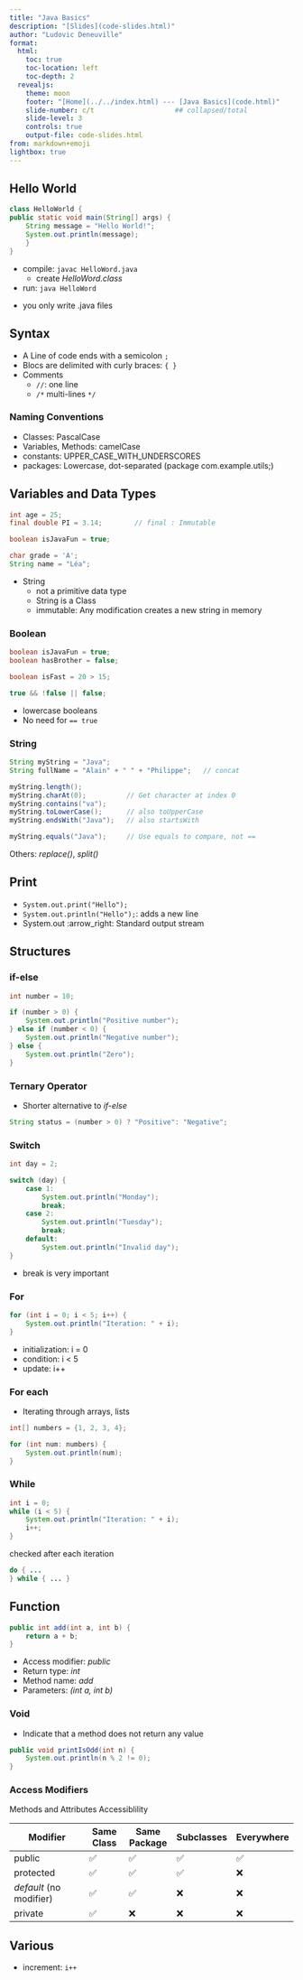 ```yaml
---
title: "Java Basics"
description: "[Slides](code-slides.html)"
author: "Ludovic Deneuville"
format: 
  html:
    toc: true
    toc-location: left
    toc-depth: 2
  revealjs:
    theme: moon
    footer: "[Home](../../index.html) --- [Java Basics](code.html)"
    slide-number: c/t                    ## collapsed/total
    slide-level: 3
    controls: true
    output-file: code-slides.html
from: markdown+emoji
lightbox: true
---
```



## Hello World

```.java
class HelloWorld {
public static void main(String[] args) { 
    String message = "Hello World!";
    System.out.println(message);
    }
}
```

- compile: `javac HelloWord.java`
  - create *HelloWord.class*
- run: `java HelloWord`

:::{.notes}
- you only write .java files
:::

## Syntax

- A Line of code ends with a semicolon `;`
- Blocs are delimited with curly braces: `{ }`
- Comments
  - `//`: one line
  - `/*` multi-lines `*/`

### Naming Conventions

- Classes: PascalCase 
- Variables, Methods: camelCase
- constants: UPPER_CASE_WITH_UNDERSCORES
- packages: Lowercase, dot-separated (package com.example.utils;)


## Variables and Data Types

```.java
int age = 25;
final double PI = 3.14;        // final : Immutable

boolean isJavaFun = true;

char grade = 'A';
String name = "Léa";
```

:::{.notes}
- String
  - not a primitive data type
  - String is a Class
  - immutable: Any modification creates a new string in memory
:::

### Boolean

```.java
boolean isJavaFun = true;
boolean hasBrother = false;

boolean isFast = 20 > 15;

true && !false || false;
```

::: {.notes}
- lowercase booleans
- No need for `== true`
:::

### String

```.java
String myString = "Java";
String fullName = "Alain" + " " + "Philippe";   // concat

myString.length();
myString.charAt(0);          // Get character at index 0
myString.contains("va");
myString.toLowerCase();      // also toUpperCase
myString.endsWith("Java");   // also startsWith

myString.equals("Java");     // Use equals to compare, not ==
```

Others: *replace()*, *split()*


## Print

- `System.out.print("Hello");`
- `System.out.println("Hello");`: adds a new line
- System.out :arrow_right: Standard output stream


## Structures

### if-else

```.java
int number = 10;

if (number > 0) {
    System.out.println("Positive number");
} else if (number < 0) {
    System.out.println("Negative number");
} else {
    System.out.println("Zero");
}
```

### Ternary Operator

- Shorter alternative to *if-else*

```.java
String status = (number > 0) ? "Positive": "Negative";
```

### Switch

```.java
int day = 2;

switch (day) {
    case 1:
        System.out.println("Monday");
        break;
    case 2:
        System.out.println("Tuesday");
        break;
    default:
        System.out.println("Invalid day");
}
```

::: {.notes}
- break is very important
:::


### For

```.java
for (int i = 0; i < 5; i++) {
    System.out.println("Iteration: " + i);
}
```

- initialization: i = 0
- condition: i < 5
- update: i++


### For each

- Iterating through arrays, lists

```.java
int[] numbers = {1, 2, 3, 4};

for (int num: numbers) {
    System.out.println(num);
}
```

### While


```.java
int i = 0;
while (i < 5) {
    System.out.println("Iteration: " + i);
    i++;
}
```

:::{.notes}
checked after each iteration

```.java
do { ...
} while { ... }
```
:::

## Function

```.java
public int add(int a, int b) {
    return a + b;
}
```

- Access modifier: *public*
- Return type: *int*
- Method name: *add*
- Parameters: *(int a, int b)*


### Void

- Indicate that a method does not return any value

```.java
public void printIsOdd(int n) {
    System.out.println(n % 2 != 0);
}
```


### Access Modifiers

Methods and Attributes Accessiblility

| Modifier                | Same Class | Same Package | Subclasses  |  Everywhere   |
|-------------------------|------------|--------------|-------------|---------------|
| public                  | ✅         | ✅          | ✅          | ✅           |
| protected               | ✅         | ✅          | ✅          | ❌           |
| *default* (no modifier) | ✅         | ✅          | ❌          | ❌           |
| private                 | ✅         | ❌          | ❌          | ❌           |


## Various

- increment: `i++`
